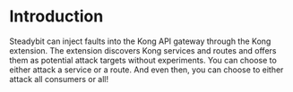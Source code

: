 # Introduction

Steadybit can inject faults into the Kong API gateway through the Kong extension. The extension discovers Kong services and routes and offers them as potential attack targets without experiments. You can choose to either attack a service or a route. And even then, you can choose to either attack all consumers or all!